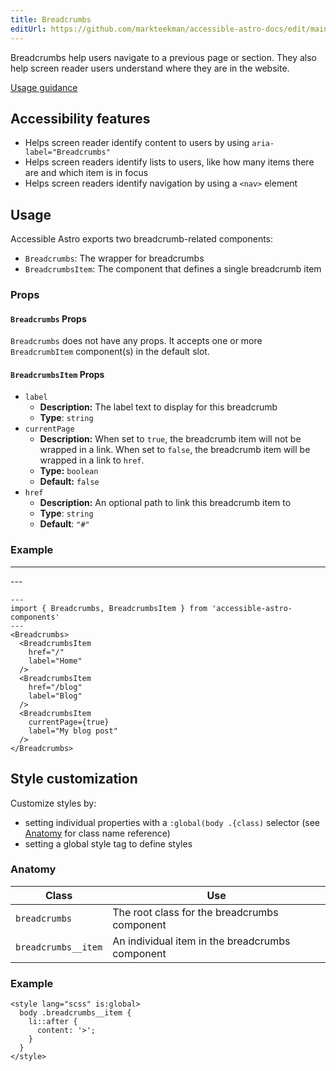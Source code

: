 ```yaml
---
title: Breadcrumbs
editUrl: https://github.com/markteekman/accessible-astro-docs/edit/main/src/content/docs/components/breadcrumbs.mdx
---
```



Breadcrumbs help users navigate to a previous page or section. They also help screen reader users understand where they are in the website.

[Usage guidance](https://www.nngroup.com/articles/breadcrumbs/)

## Accessibility features

* Helps screen reader identify content to users by using `aria-label="Breadcrumbs"`
* Helps screen readers identify lists to users, like how many items there are and which item is in focus
* Helps screen readers identify navigation by using a `<nav>` element

## Usage

Accessible Astro exports two breadcrumb-related components:
* `Breadcrumbs`: The wrapper for breadcrumbs
* `BreadcrumbsItem`: The component that defines a single breadcrumb item

### Props
#### `Breadcrumbs` Props
`Breadcrumbs` does not have any props. It accepts one or more `BreadcrumbItem` component(s) in the default slot.
#### `BreadcrumbsItem` Props
* `label`
  * **Description:** The label text to display for this breadcrumb
  * **Type**: `string`
* `currentPage`
  * **Description:** When set to `true`, the breadcrumb item will not be wrapped in a link. When set to `false`, the breadcrumb item will be wrapped in a link to `href`.
  * **Type:** `boolean`
  * **Default:** `false`
* `href`
  * **Description:** An optional path to link this breadcrumb item to
  * **Type**: `string`
  * **Default**: `"#"`

### Example
---
<NoStarlightStyles>
  <Breadcrumbs>
    <BreadcrumbsItem
      href="/"
      label="Home"
    />
    <BreadcrumbsItem
      href="/blog"
      label="Blog"
    />
    <BreadcrumbsItem
      currentPage={true}
      label="My blog post"
    />
  </Breadcrumbs>
</NoStarlightStyles>
---

```astro
---
import { Breadcrumbs, BreadcrumbsItem } from 'accessible-astro-components'
---
<Breadcrumbs>
  <BreadcrumbsItem
    href="/"
    label="Home"
  />
  <BreadcrumbsItem
    href="/blog"
    label="Blog"
  />
  <BreadcrumbsItem
    currentPage={true}
    label="My blog post"
  />
</Breadcrumbs>
```

## Style customization

Customize styles by:

* setting individual properties with a `:global(body .{class)` selector (see [Anatomy](#anatomy) for class name reference)
* setting a global style tag to define styles

### Anatomy

| Class                      | Use                                               |
|----------------------------|---------------------------------------------------|
| `breadcrumbs`              | The root class for the breadcrumbs component      |
| `breadcrumbs__item`        | An individual item in the breadcrumbs component   |

### Example
```astro
<style lang="scss" is:global>
  body .breadcrumbs__item {
    li::after {
      content: '>';
    }
  }
</style>
```